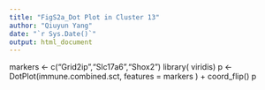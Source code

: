 ---
title: "FigS2a_Dot Plot in Cluster 13"
author: "Qiuyun Yang"
date: "`r Sys.Date()`"
output: html_document
---

markers <- c("Grid2ip","Slc17a6","Shox2")
library( viridis)
p <-DotPlot(immune.combined.sct, features = markers ) + coord_flip()
p
